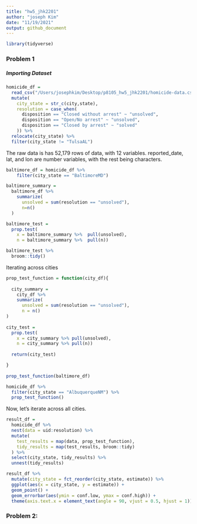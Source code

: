 ```yaml
---
title: "hw5_jhk2201"
author: "joseph Kim"
date: "11/19/2021"
output: github_document
---
```


```r
library(tidyverse)

```

### Problem 1

##### Importing Dataset 
```r
homicide_df = 
  read_csv("/Users/josephkim/Desktop/p8105_hw5_jhk2201/homicide-data.csv", na = c("", "Unknown")) %>%
  mutate(
    city_state = str_c(city,state),
    resolution = case_when(
      disposition == "Closed without arrest" ~ "unsolved",
      disposition == "Open/No arrest" ~ "unsolved",
      disposition == "Closed by arrest" ~ "solved"
    )) %>%
  relocate(city_state) %>%
  filter(city_state != "TulsaAL")

```

The raw data is has 52,179 rows of data, with 12 variables. 
reported_date, lat, and lon are number variables, with the rest being characters. 


```r
baltimore_df = homicide_df %>% 
    filter(city_state == "BaltimoreMD") 

baltimore_summary =
  baltimore_df %>% 
    summarize(
      unsolved = sum(resolution == "unsolved"), 
      n=n()
  )

baltimore_test = 
  prop.test(
    x = baltimore_summary %>%  pull(unsolved), 
    n = baltimore_summary %>%  pull(n))

baltimore_test %>% 
  broom::tidy()

```

Iterating across cities

```r
prop_test_function = function(city_df){
  
  city_summary = 
    city_df %>% 
    summarize(
      unsolved = sum(resolution == "unsolved"), 
      n = n()
) 
  
city_test = 
  prop.test(
    x = city_summary %>% pull(unsolved),
    n = city_summary %>% pull(n))
  
  return(city_test)

}
 
prop_test_function(baltimore_df)

homicide_df %>%
  filter(city_state == "AlbuquerqueNM") %>% 
  prop_test_function()
```

Now, let's iterate across all cities.

```r
result_df = 
  homicide_df %>%
  nest(data = uid:resolution) %>%
  mutate(
    test_results = map(data, prop_test_function),
    tidy_results = map(test_results, broom::tidy)
  ) %>%
  select(city_state, tidy_results) %>%
  unnest(tidy_results)
```

```r
result_df %>%
  mutate(city_state = fct_reorder(city_state, estimate)) %>%
  ggplot(aes(x = city_state, y = estimate)) +
  geom_point() +
  geom_errorbar(aes(ymin = conf.low, ymax = conf.high)) +
  theme(axis.text.x = element_text(angle = 90, vjust = 0.5, hjust = 1))
```

### Problem 2:

```r


```

